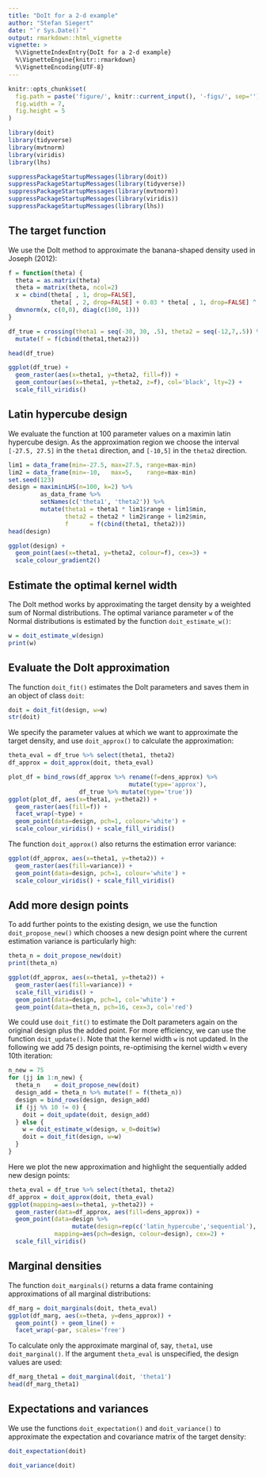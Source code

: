 ```yaml
---
title: "DoIt for a 2-d example"
author: "Stefan Siegert"
date: "`r Sys.Date()`"
output: rmarkdown::html_vignette
vignette: >
  %\VignetteIndexEntry{DoIt for a 2-d example}
  %\VignetteEngine{knitr::rmarkdown}
  %\VignetteEncoding{UTF-8}
---
```



```r
knitr::opts_chunk$set(
  fig.path = paste('figure/', knitr::current_input(), '-figs/', sep=''),
  fig.width = 7,
  fig.height = 5
)
```


```r
library(doit)
library(tidyverse)
library(mvtnorm)
library(viridis)
library(lhs)
```
```r
suppressPackageStartupMessages(library(doit))
suppressPackageStartupMessages(library(tidyverse))
suppressPackageStartupMessages(library(mvtnorm))
suppressPackageStartupMessages(library(viridis))
suppressPackageStartupMessages(library(lhs))
```


## The target function


We use the DoIt method to approximate the banana-shaped density used in Joseph
(2012):

```r
f = function(theta) {
  theta = as.matrix(theta)
  theta = matrix(theta, ncol=2) 
  x = cbind(theta[ , 1, drop=FALSE], 
            theta[ , 2, drop=FALSE] + 0.03 * theta[ , 1, drop=FALSE] ^ 2 - 3)
  dmvnorm(x, c(0,0), diag(c(100, 1)))
}

df_true = crossing(theta1 = seq(-30, 30, .5), theta2 = seq(-12,7,.5)) %>%
  mutate(f = f(cbind(theta1,theta2)))

head(df_true)
```

```r
ggplot(df_true) + 
  geom_raster(aes(x=theta1, y=theta2, fill=f)) + 
  geom_contour(aes(x=theta1, y=theta2, z=f), col='black', lty=2) + 
  scale_fill_viridis()
```


## Latin hypercube design

We evaluate the function at 100 parameter values on a maximin latin hypercube
design. As the approximation region we choose the interval `[-27.5, 27.5]` in
the `theta1` direction, and `[-10,5]` in the `theta2` direction.

```r
lim1 = data_frame(min=-27.5, max=27.5, range=max-min)
lim2 = data_frame(min=-10,   max=5,    range=max-min)
set.seed(123)
design = maximinLHS(n=100, k=2) %>% 
         as_data_frame %>% 
         setNames(c('theta1', 'theta2')) %>%
         mutate(theta1 = theta1 * lim1$range + lim1$min, 
                theta2 = theta2 * lim2$range + lim2$min,
                f      = f(cbind(theta1, theta2)))
head(design)
```

```r
ggplot(design) + 
  geom_point(aes(x=theta1, y=theta2, colour=f), cex=3) + 
  scale_colour_gradient2()
```


## Estimate the optimal kernel width

The DoIt method works by approximating the target density by a weighted sum of
Normal distributions. The optimal variance parameter `w` of the Normal
distributions is estimated by the function `doit_estimate_w()`:


```r
w = doit_estimate_w(design)
print(w)
```


## Evaluate the DoIt approximation

The function `doit_fit()` estimates the DoIt parameters and saves them in an
object of class `doit`:

```r
doit = doit_fit(design, w=w)
str(doit)
```


We specify the parameter values at which we want to approximate the target
density, and use `doit_approx()` to calculate the approximation:

```r
theta_eval = df_true %>% select(theta1, theta2)
df_approx = doit_approx(doit, theta_eval)
```


```r
plot_df = bind_rows(df_approx %>% rename(f=dens_approx) %>% 
                                  mutate(type='approx'),
                    df_true %>% mutate(type='true'))
ggplot(plot_df, aes(x=theta1, y=theta2)) + 
  geom_raster(aes(fill=f)) + 
  facet_wrap(~type) +
  geom_point(data=design, pch=1, colour='white') + 
  scale_colour_viridis() + scale_fill_viridis()
```


The function `doit_approx()` also returns the estimation error variance:

```r
ggplot(df_approx, aes(x=theta1, y=theta2)) + 
  geom_raster(aes(fill=variance)) + 
  geom_point(data=design, pch=1, colour='white') + 
  scale_colour_viridis() + scale_fill_viridis()
```


## Add more design points

To add further points to the existing design, we use the function
`doit_propose_new()` which chooses a new design point where the current
estimation variance is particularly high:

```r
theta_n = doit_propose_new(doit)
print(theta_n)
```

```r
ggplot(df_approx, aes(x=theta1, y=theta2)) + 
  geom_raster(aes(fill=variance)) + 
  scale_fill_viridis() +
  geom_point(data=design, pch=1, col='white') +
  geom_point(data=theta_n, pch=16, cex=3, col='red')
```



We could use `doit_fit()` to estimate the DoIt parameters again on the original
design plus the added point. For more efficiency, we can use the function
`doit_update()`. Note that the kernel width `w` is not updated. In the
following we add 75 design points, re-optimising the kernel width `w` every
10th iteration: 

```r
n_new = 75
for (jj in 1:n_new) {
  theta_n    = doit_propose_new(doit)
  design_add = theta_n %>% mutate(f = f(theta_n))
  design = bind_rows(design, design_add)
  if (jj %% 10 != 0) {
    doit = doit_update(doit, design_add)
  } else { 
    w = doit_estimate_w(design, w_0=doit$w)
    doit = doit_fit(design, w=w)
  }
}
```


Here we plot the new approximation and highlight the sequentially added new
design points:

```r
theta_eval = df_true %>% select(theta1, theta2)
df_approx = doit_approx(doit, theta_eval)
ggplot(mapping=aes(x=theta1, y=theta2)) +
  geom_raster(data=df_approx, aes(fill=dens_approx)) + 
  geom_point(data=design %>% 
                  mutate(design=rep(c('latin_hypercube','sequential'), c(n()-n_new, n_new))),
             mapping=aes(pch=design, colour=design), cex=2) + 
  scale_fill_viridis()
```


## Marginal densities

The function `doit_marginals()` returns a data frame containing approximations
of all marginal distributions:

```r
df_marg = doit_marginals(doit, theta_eval)
ggplot(df_marg, aes(x=theta, y=dens_approx)) + 
  geom_point() + geom_line() + 
  facet_wrap(~par, scales='free')
```

To calculate only the approximate marginal of, say, `theta1`, use
`doit_marginal()`. If the argument `theta_eval` is unspecified, the design
values are used:

```r
df_marg_theta1 = doit_marginal(doit, 'theta1')
head(df_marg_theta1)
```


## Expectations and variances

We use the functions `doit_expectation()` and `doit_variance()` to approximate
the expectation and covariance matrix of the target density:

```r
doit_expectation(doit)
```

```r
doit_variance(doit)
```


